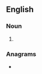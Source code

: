 ==English==

===Noun===
{{head|en|noun plural form}}

# {{plural of|sheather|lang=en}}

===Anagrams===
* {{l|en|resheaths}}